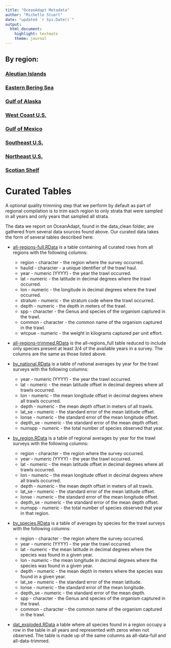 ```yaml
---
title: "OceanAdapt Metadata"
author: "Michelle Stuart"
date: "updated `r Sys.Date()`"
output: 
  html_document: 
    highlight: textmate
    theme: journal
---
```


## By region:  
### [Aleutian Islands](ai.nb.html)  
### [Eastern Bering Sea](ebs.nb.html)  
### [Gulf of Alaska](goa.nb.html)  
### [West Coast U.S.](wcann.nb.html)
### [Gulf of Mexico](gmex.nb.html)
### [Southeast U.S.](seus.nb.html)
### [Northeast U.S.](neus.nb.html) 
### [Scotian Shelf](scot.nb.html)


# Curated Tables
A optional quality trimming step that we perform by default as part of regional compilation is to trim each region to only strata that were sampled in all years and only years that sampled all strata.

The data we report on OceanAdapt, found in the data_clean folder,  are gathered from several data sources found above. Our curated data takes the form of several tables described here:

-   [all-regions-full.RData](https://github.com/pinskylab/OceanAdapt/tree/update_2019/data_clean/all-regions-full.RData) is a table containing all curated rows from all regions with the following columns:
    -   region - character - the region where the survey occurred.
    -   haulid - character - a unique identifier of the trawl haul.
    -   year - numeric (YYYY) - the year the trawl occurred.
    -   lat - numeric - the latitude in decimal degrees where the trawl occurred.
    -   lon - numeric - the longitude in decimal degrees where the trawl occurred.
    -   stratum - numeric - the stratum code where the trawl occurred.
    -   depth - numeric - the depth in meters of the trawl.
    -   spp - character - the Genus and species of the organism captured in the trawl.
    -   common - character - the common name of the organism captured in the trawl.
    -   wtcpue - numeric - the weight in kilograms captured per unit effort.

-   [all-regions-trimmed.RData](https://github.com/pinskylab/OceanAdapt/tree/update_2019/data_clean/all-regions-trimmed.RData) is the all-regions\_full table reduced to include only species present at least 3/4 of the available years in a survey. The columns are the same as those listed above.

-   [by\_national.RData](https://github.com/pinskylab/OceanAdapt/tree/update_2019/data_clean/by_national.RData) is a table of national averages by year for the trawl surveys with the following columns:
    -   year - numeric (YYYY) - the year the trawl occurred.
    -   lat - numeric - the mean latitude offset in decimal degrees where all trawls occurred.
    -   lon - numeric - the mean longitude offset in decimal degrees where all trawls occurred.
    -   depth - numeric - the mean depth offset in meters of all trawls.
    -   lat\_se - numeric - the standard error of the mean latitude offset.
    -   lonse - numeric - the standard error of the mean longitude offset.
    -   depth\_se - numeric - the standard error of the mean depth offset.
    -   numspp - numeric - the total number of species observed that year.

-   [by\_region.RData](https://github.com/pinskylab/OceanAdapt/tree/update_2019/data_clean/by_region.RData) is a table of regional averages by year for the trawl surveys with the following columns:
    -   region - character - the region where the survey occurred.
    -   year - numeric (YYYY) - the year the trawl occurred.
    -   lat - numeric - the mean latitude offset in decimal degrees where all trawls occurred.
    -   lon - numeric - the mean longitude offset in decimal degrees where all trawls occurred.
    -   depth - numeric - the mean depth offset in meters of all trawls.
    -   lat\_se - numeric - the standard error of the mean latitude offset.
    -   lonse - numeric - the standard error of the mean longitude offset.
    -   depth\_se - numeric - the standard error of the mean depth offset.
    -   numspp - numeric - the total number of species observed that year in that region.

-   [by\_species.RData](https://github.com/pinskylab/OceanAdapt/tree/update_2019/data_clean/by_species.RData) is a table of averages by species for the trawl surveys with the following columns:
    -   region - character - the region where the survey occurred.
    -   year - numeric (YYYY) - the year the trawl occurred.
    -   lat - numeric - the mean latitude in decimal degrees where the species was found in a given year.
    -   lon - numeric - the mean longitude in decimal degrees where the species was found in a given year.
    -   depth - numeric - the mean depth in meters where the species was found in a given year.
    -   lat\_se - numeric - the standard error of the mean latitude.
    -   lonse - numeric - the standard error of the mean longitude.
    -   depth\_se - numeric - the standard error of the mean depth.
    -   spp - character - the Genus and species of the organism captured in the trawl.
    -   common - character - the common name of the organism captured in the trawl.

-   [dat_exploded.RData](https://github.com/pinskylab/OceanAdapt/tree/update_2019/data_clean/by_species.RData) a table where all species found in a region occupy a row in the table in all years and represented with zeros when not observed. The table is made up of the same columns as all-data-full and all-data-trimmed.

